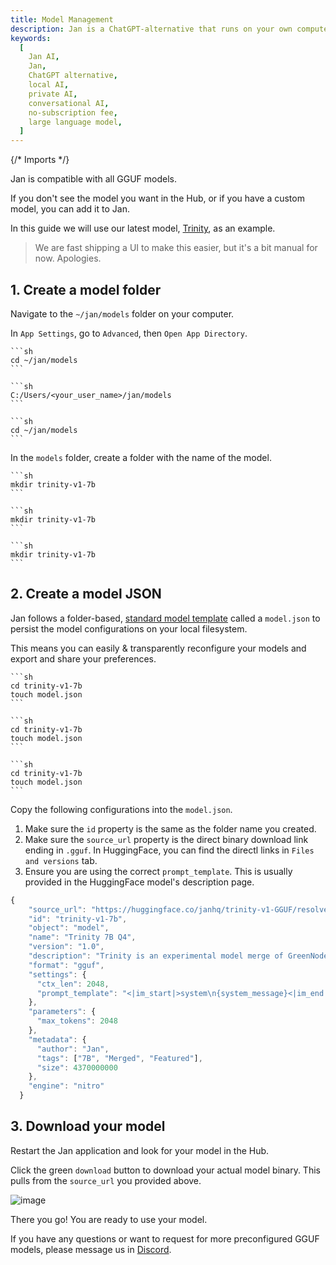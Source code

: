 ```yaml
---
title: Model Management
description: Jan is a ChatGPT-alternative that runs on your own computer, with a local API server.
keywords:
  [
    Jan AI,
    Jan,
    ChatGPT alternative,
    local AI,
    private AI,
    conversational AI,
    no-subscription fee,
    large language model,
  ]
---
```


{/* Imports */}

Jan is compatible with all GGUF models.

If you don't see the model you want in the Hub, or if you have a custom model, you can add it to Jan.

In this guide we will use our latest model, [Trinity](https://huggingface.co/janhq/trinity-v1-GGUF), as an example.

> We are fast shipping a UI to make this easier, but it's a bit manual for now. Apologies.

## 1. Create a model folder

Navigate to the `~/jan/models` folder on your computer.

In `App Settings`, go to `Advanced`, then `Open App Directory`.

<Tabs groupId="operating-systems">
  <TabItem value="mac" label="macOS">
    
    ```sh
    cd ~/jan/models
    ```
  
  </TabItem>
  <TabItem value="win" label="Windows">
  
    ```sh
    C:/Users/<your_user_name>/jan/models
    ```
  
  </TabItem>
  <TabItem value="linux" label="Linux">
  
    ```sh
    cd ~/jan/models
    ```
  
  </TabItem>
</Tabs>

In the `models` folder, create a folder with the name of the model.

<Tabs groupId="operating-systems">
  <TabItem value="mac" label="macOS">
    
    ```sh 
    mkdir trinity-v1-7b
    ```

  </TabItem>
  <TabItem value="win" label="Windows">
    
    ```sh
    mkdir trinity-v1-7b
    ```

  </TabItem>
  <TabItem value="linux" label="Linux">
    
    ```sh
    mkdir trinity-v1-7b
    ```

  </TabItem>
</Tabs>

## 2. Create a model JSON

Jan follows a folder-based, [standard model template](/specs/models) called a `model.json` to persist the model configurations on your local filesystem.

This means you can easily & transparently reconfigure your models and export and share your preferences.

<Tabs groupId="operating-systems">
  <TabItem value="mac" label="macOS">

    ```sh
    cd trinity-v1-7b
    touch model.json
    ```

  </TabItem>
  <TabItem value="win" label="Windows">
    
    ```sh
    cd trinity-v1-7b
    touch model.json
    ```

  </TabItem>
  <TabItem value="linux" label="Linux">

    ```sh
    cd trinity-v1-7b
    touch model.json
    ```

  </TabItem>
</Tabs>

Copy the following configurations into the `model.json`.

1. Make sure the `id` property is the same as the folder name you created.
2. Make sure the `source_url` property is the direct binary download link ending in `.gguf`. In HuggingFace, you can find the directl links in `Files and versions` tab.
3. Ensure you are using the correct `prompt_template`. This is usually provided in the HuggingFace model's description page.

```js
{
    "source_url": "https://huggingface.co/janhq/trinity-v1-GGUF/resolve/main/trinity-v1.Q4_K_M.gguf",
    "id": "trinity-v1-7b",
    "object": "model",
    "name": "Trinity 7B Q4",
    "version": "1.0",
    "description": "Trinity is an experimental model merge of GreenNodeLM & LeoScorpius using the Slerp method. Recommended for daily assistance purposes.",
    "format": "gguf",
    "settings": {
      "ctx_len": 2048,
      "prompt_template": "<|im_start|>system\n{system_message}<|im_end|>\n<|im_start|>user\n{prompt}<|im_end|>\n<|im_start|>assistant"
    },
    "parameters": {
      "max_tokens": 2048
    },
    "metadata": {
      "author": "Jan",
      "tags": ["7B", "Merged", "Featured"],
      "size": 4370000000
    },
    "engine": "nitro"
  }
```

## 3. Download your model

Restart the Jan application and look for your model in the Hub.

Click the green `download` button to download your actual model binary. This pulls from the `source_url` you provided above.

![image](https://hackmd.io/_uploads/HJLAqvwI6.png)

There you go! You are ready to use your model.

If you have any questions or want to request for more preconfigured GGUF models, please message us in [Discord](https://discord.gg/Dt7MxDyNNZ).
